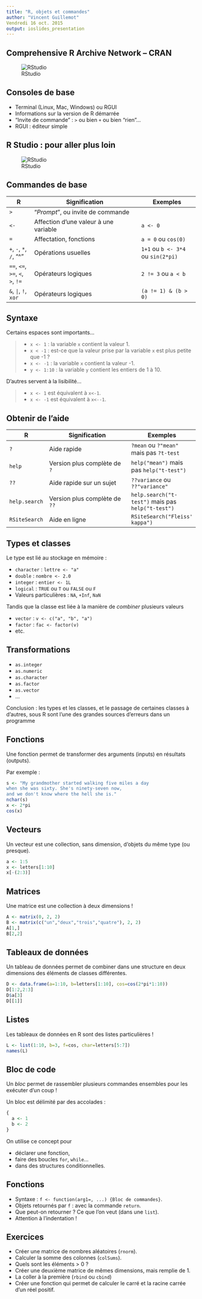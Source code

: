 ```yaml
---
title: "R, objets et commandes"
author: "Vincent Guillemot"
Vendredi 16 oct. 2015
output: ioslides_presentation
---
```



## Comprehensive R Archive Network -- CRAN

![RStudio](images/logo_R.png)

## Consoles de base

* Terminal (Linux, Mac, Windows) ou RGUI
* Informations sur la version de R démarrée
* "Invite de commande" : `>` ou bien `+` ou bien "rien"...
* RGUI : éditeur simple

## R Studio : pour aller plus loin

![RStudio](images/RStudio-Ball.png)

## Commandes de base

\tiny

  R | Signification | Exemples
--- | ------------- | -------
`>` | "_Prompt_", ou invite de commande      |
`<-`| Affection d'une valeur à une variable     | `a <- 0`
`=` | Affectation,  fonctions | `a = 0` ou `cos(0)`
`+`, `-`, `*`, `/`, "^" | Opérations usuelles | `1+1` ou `b <- 3*4` ou `sin(2*pi)`
`==`, `<=`, `>=`, `<`, `>`, `!=`| Opérateurs logiques |  `2 != 3` ou `a < b`
`&`, `|`, `!`, `xor`| Opérateurs logiques |  `(a != 1) & (b > 0)`

## Syntaxe {.build}

Certains espaces sont importants...

> - `x <- 1` : la variable `x` contient la valeur 1.
> - `x < -1` : est-ce que la valeur prise par la variable `x` est plus petite que -1 ?
> - `x <- -1` : la variable `x` contient la valeur -1.
> - `y <- 1:10` : la variable `y` contient les entiers de 1 à 10.

D'autres servent à la lisibilité...

> - `x <- 1` est équivalent à `x<-1`.
> - `x <- -1` est équivalent à `x<--1`.

## Obtenir de l'aide

  R | Signification | Exemples
--- | ------------- | -------
`?` | Aide rapide   | `?mean` ou `?"mean"` mais pas `?t-test`
`help` | Version plus complète de `?` | `help("mean")` mais pas `help("t-test")`
`??` | Aide rapide  sur un sujet | `??variance` ou `??"variance"`
`help.search` | Version plus complète de `??` | `help.search("t-test")` mais pas `help("t-test")`
`RSiteSearch` | Aide en ligne | `RSiteSearch("Fleiss' kappa")`

## Types et classes

Le type est lié au stockage en mémoire :

* `character` : `lettre <- "a"`
* `double` : `nombre <- 2.0`
* `integer` : `entier <- 1L`
* `logical` : `TRUE` ou `T` ou `FALSE` ou `F`
* Valeurs particulières : `NA`, `+Inf`, `NaN`

Tandis que la classe est liée à la manière de *combiner* plusieurs valeurs

* `vector` : `v <- c("a", "b", "a")`
* `factor` : `fac <- factor(v)`
* etc.

## Transformations

* `as.integer`
* `as.numeric`
* `as.character`
* `as.factor`
* `as.vector`
* ...

Conclusion : les types et les classes, et le passage de certaines classes à d'autres, sous R sont l'une des grandes sources d'erreurs dans un programme

## Fonctions

Une fonction permet de transformer des arguments (inputs) en résultats (outputs).

Par exemple :
```r
s <- "My grandmother started walking five miles a day 
when she was sixty. She's ninety-seven now, 
and we don't know where the hell she is."
nchar(s)
x <- 2*pi
cos(x)
```

## Vecteurs

Un vecteur est une collection, sans dimension, d'objets du même type (ou presque).

```r
a <- 1:5
x <- letters[1:10]
x[-(2:3)]
```

## Matrices

Une matrice est une collection à deux dimensions !

```r
A <- matrix(0, 2, 2)
B <- matrix(c("un","deux","trois","quatre"), 2, 2)
A[1,]
B[2,2]
```

## Tableaux de données

Un tableau de données permet de combiner dans une structure en deux dimensions des éléments de classes différentes.

```r
D <- data.frame(a=1:10, b=letters[1:10], cos=cos(2*pi*1:10))
D[1:2,2:3]
D$a[3]
D[[1]]
```

## Listes

Les tableaux de données en R sont des listes particulières !

```r
L <- list(1:10, b=3, f=cos, char=letters[5:7])
names(L)
```

## Bloc de code

Un _bloc_ permet de rassembler plusieurs commandes ensembles pour les exécuter d'un coup !

Un bloc est délimité par des accolades :

```r
{
  a <- 1
  b <- 2
}
```

On utilise ce concept pour

 * déclarer une fonction,
 * faire des boucles `for`, `while`...
 * dans des structures conditionnelles.

## Fonctions

 * Syntaxe : `f <- function(arg1=, ...) {Bloc de commandes}`.
 * Objets retournés par `f` : avec la commande `return`. 
 * Que peut-on retourner ? Ce que l'on veut (dans une `list`).
 * Attention à l'indentation !

## Exercices

* Créer une matrice de nombres aléatoires (`rnorm`).
* Calculer la somme des colonnes (`colSums`).
* Quels sont les éléments > 0 ?
* Créer une deuxième matrice de mêmes dimensions, mais remplie de 1.
* La coller à la première (`rbind` ou `cbind`)
* Créer une fonction qui permet de calculer le carré et la racine carrée d'un réel positif.
